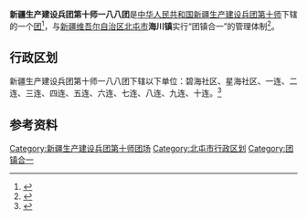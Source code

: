{{中国乡级行政区
|行政区全称           = 新疆生产建设兵团第十师一八八团<br>北屯市海川镇
|上级行政区           = [[新疆生产建设兵团第十师|新疆生产建设兵团第十师]]<br>[[新疆维吾尔自治区|新疆维吾尔自治区]][[北屯市|北屯市]]
|行政区类别           = [[团_(军队)|团]]
}}

'''新疆生产建设兵团第十师一八八团'''是[[中华人民共和国|中华人民共和国]][[新疆生产建设兵团|新疆生产建设兵团]][[新疆生产建设兵团第十师|第十师]]下辖的一个[[团_(军队)|团]]<ref>{{Cite journal|title=新疆生产建设兵团分布图|author=新疆生产建设兵团年鉴编辑委员会|journal=兵团年鉴|publisher=新疆生产建设兵团年鉴社|doi=10.42437/y.cnki.yxjsc.2021.000007|year=2020|location=乌鲁木齐|page=7-8|issn=1671-3338}}</ref>，与[[新疆维吾尔自治区|新疆维吾尔自治区]][[北屯市|北屯市]]'''海川镇'''实行“团镇合一”的管理体制<ref>{{cite web |title=十师北屯市3个团场城镇揭牌成立 |url=http://www.bt.chinanews.com/shituan/20190919/15256.shtml |website=中新网 |access-date=2020-08-24 |archive-date=2021-03-05 |archive-url=https://web.archive.org/web/20210305202520/http://www.bt.chinanews.com/shituan/20190919/15256.shtml |dead-url=no }}</ref>。

== 行政区划 ==
新疆生产建设兵团第十师一八八团下辖以下单位：碧海社区、星海社区、一连、二连、三连、四连、五连、六连、七连、八连、九连、十连。<ref>{{cite web|url=http://www.stats.gov.cn/tjsj/tjbz/tjyqhdmhcxhfdm/2020/65/90/05/659005102.html|title=2020年统计用区划代码和城乡划分代码：海川镇|website=[[中华人民共和国国家统计局|中华人民共和国国家统计局]]|year=2020|access-date=2021-08-10|archive-date=2021-08-10|archive-url=https://web.archive.org/web/20210810132835/http://www.stats.gov.cn/tjsj/tjbz/tjyqhdmhcxhfdm/2020/65/90/05/659005102.html|dead-url=no}}</ref>

== 参考资料 ==
{{reflist}}

{{新疆行政区划小作品}}
{{北屯市行政区划}}
{{新疆生产建设兵团第十师}}
{{DEFAULTSORT:188}}
[[Category:新疆生产建设兵团第十师团场|Category:新疆生产建设兵团第十师团场]]
[[Category:北屯市行政区划|Category:北屯市行政区划]]
[[Category:团镇合一|Category:团镇合一]]